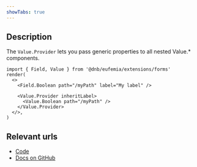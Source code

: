 ```yaml
---
showTabs: true
---
```


## Description

The `Value.Provider` lets you pass generic properties to all nested Value.\* components.

```tsx
import { Field, Value } from '@dnb/eufemia/extensions/forms'
render(
  <>
    <Field.Boolean path="/myPath" label="My label" />

    <Value.Provider inheritLabel>
      <Value.Boolean path="/myPath" />
    </Value.Provider>
  </>,
)
```

## Relevant urls

- [Code](https://github.com/dnbexperience/eufemia/tree/main/packages/dnb-eufemia/src/extensions/forms/Value/Provider)
- [Docs on GitHub](https://github.com/dnbexperience/eufemia/tree/main/packages/dnb-design-system-portal/src/docs/uilib/extensions/forms/Value/Provider)
